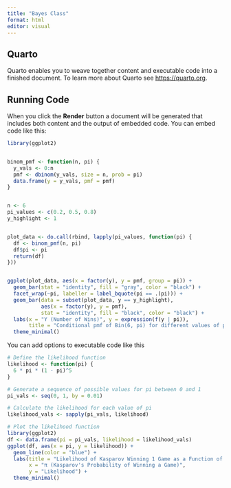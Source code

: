 ```yaml
---
title: "Bayes Class"
format: html
editor: visual
---
```


## Quarto

Quarto enables you to weave together content and executable code into a finished document. To learn more about Quarto see <https://quarto.org>.

## Running Code

When you click the **Render** button a document will be generated that includes both content and the output of embedded code. You can embed code like this:

```r

library(ggplot2)


binom_pmf <- function(n, pi) {
  y_vals <- 0:n
  pmf <- dbinom(y_vals, size = n, prob = pi)
  data.frame(y = y_vals, pmf = pmf)
}


n <- 6
pi_values <- c(0.2, 0.5, 0.8)
y_highlight <- 1  


plot_data <- do.call(rbind, lapply(pi_values, function(pi) {
  df <- binom_pmf(n, pi)
  df$pi <- pi
  return(df)
}))


ggplot(plot_data, aes(x = factor(y), y = pmf, group = pi)) +
  geom_bar(stat = "identity", fill = "gray", color = "black") +
  facet_wrap(~pi, labeller = label_bquote(pi == .(pi))) +
  geom_bar(data = subset(plot_data, y == y_highlight), 
           aes(x = factor(y), y = pmf), 
           stat = "identity", fill = "black", color = "black") +
  labs(x = "Y (Number of Wins)", y = expression(f(y | pi)), 
       title = "Conditional pmf of Bin(6, pi) for different values of pi") +
  theme_minimal()

```

You can add options to executable code like this

```r
# Define the likelihood function
likelihood <- function(pi) {
  6 * pi * (1 - pi)^5
}

# Generate a sequence of possible values for pi between 0 and 1
pi_vals <- seq(0, 1, by = 0.01)

# Calculate the likelihood for each value of pi
likelihood_vals <- sapply(pi_vals, likelihood)

# Plot the likelihood function
library(ggplot2)
df <- data.frame(pi = pi_vals, likelihood = likelihood_vals)
ggplot(df, aes(x = pi, y = likelihood)) +
  geom_line(color = "blue") +
  labs(title = "Likelihood of Kasparov Winning 1 Game as a Function of π",
       x = "π (Kasparov's Probability of Winning a Game)", 
       y = "Likelihood") +
  theme_minimal()

```
